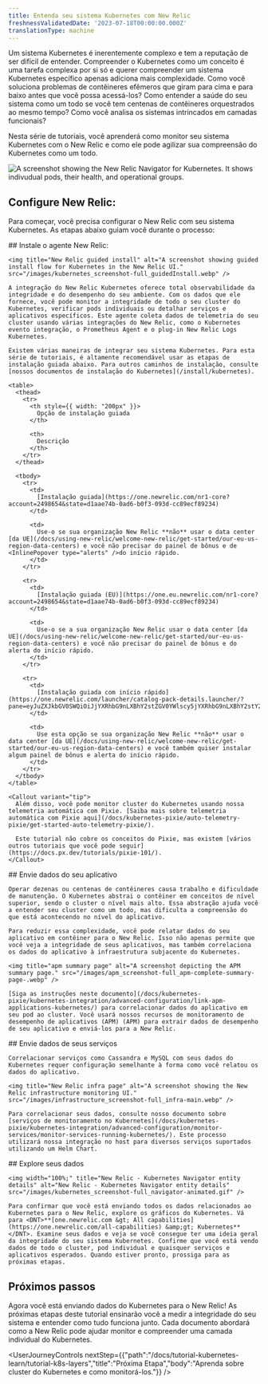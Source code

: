 ```yaml
---
title: Entenda seu sistema Kubernetes com New Relic
freshnessValidatedDate: '2023-07-18T00:00:00.000Z'
translationType: machine
---
```


Um sistema Kubernetes é inerentemente complexo e tem a reputação de ser difícil de entender. Compreender o Kubernetes como um conceito é uma tarefa complexa por si só e querer compreender um sistema Kubernetes específico apenas adiciona mais complexidade. Como você soluciona problemas de contêineres efêmeros que giram para cima e para baixo antes que você possa acessá-los? Como entender a saúde do seu sistema como um todo se você tem centenas de contêineres orquestrados ao mesmo tempo? Como você analisa os sistemas intrincados em camadas funcionais?

Nesta série de tutoriais, você aprenderá como monitor seu sistema Kubernetes com o New Relic e como ele pode agilizar sua compreensão do Kubernetes como um todo.

<img title="New Relic Navigator" alt="A screenshot showing the New Relic Navigator for Kubernetes. It shows indivudual pods, their health, and operational groups." src="/images/kubernetes_screenshot-full_navigator-main.webp" />

## Configure New Relic:

Para começar, você precisa configurar o New Relic com seu sistema Kubernetes. As etapas abaixo guiam você durante o processo:

<Steps>
  <Step>
    ## Instale o agente New Relic:

    <img title="New Relic guided install" alt="A screenshot showing guided install flow for Kubernetes in the New Relic UI." src="/images/kubernetes_screenshot-full_guidedInstall.webp" />

    A integração do New Relic Kubernetes oferece total observabilidade da integridade e do desempenho do seu ambiente. Com os dados que ele fornece, você pode monitor a integridade de todo o seu cluster do Kubernetes, verificar pods individuais ou detalhar serviços e aplicativos específicos. Este agente coleta dados de telemetria do seu cluster usando várias integrações do New Relic, como o Kubernetes evento integração, o Prometheus Agent e o plug-in New Relic Logs Kubernetes.

    Existem várias maneiras de integrar seu sistema Kubernetes. Para esta série de tutoriais, é altamente recomendável usar as etapas de instalação guiada abaixo. Para outros caminhos de instalação, consulte [nossos documentos de instalação do Kubernetes](/install/kubernetes).

    <table>
      <thead>
        <tr>
          <th style={{ width: "200px" }}>
            Opção de instalação guiada
          </th>

          <th>
            Descrição
          </th>
        </tr>
      </thead>

      <tbody>
        <tr>
          <td>
            [Instalação guiada](https://one.newrelic.com/nr1-core?account=2498654&state=d1aae74b-0ad6-b0f3-093d-cc89ecf89234)
          </td>

          <td>
            Use-o se sua organização New Relic **não** usar o data center [da UE](/docs/using-new-relic/welcome-new-relic/get-started/our-eu-us-region-data-centers) e você não precisar do painel de bônus e de <InlinePopover type="alerts" />do início rápido.
          </td>
        </tr>

        <tr>
          <td>
            [Instalação guiada (EU)](https://one.eu.newrelic.com/nr1-core?account=2498654&state=d1aae74b-0ad6-b0f3-093d-cc89ecf89234)
          </td>

          <td>
            Use-o se a sua organização New Relic usar o data center [da UE](/docs/using-new-relic/welcome-new-relic/get-started/our-eu-us-region-data-centers) e você não precisar do painel de bônus e do alerta do início rápido.
          </td>
        </tr>

        <tr>
          <td>
            [Instalação guiada com início rápido](https://one.newrelic.com/launcher/catalog-pack-details.launcher/?pane=eyJuZXJkbGV0SWQiOiJjYXRhbG9nLXBhY2stZGV0YWlscy5jYXRhbG9nLXBhY2stY29udGVudHMiLCJxdWlja3N0YXJ0SWQiOiI4OGE3OWY1Mi04MWMxLTRmYTItOTlmOC0zY2I1YjAxMmYxNjAifQ==)
          </td>

          <td>
            Use esta opção se sua organização New Relic **não** usar o data center [da UE](/docs/using-new-relic/welcome-new-relic/get-started/our-eu-us-region-data-centers) e você também quiser instalar algum painel de bônus e alerta do início rápido.
          </td>
        </tr>
      </tbody>
    </table>

    <Callout variant="tip">
      Além disso, você pode monitor cluster do Kubernetes usando nossa telemetria automática com Pixie. [Saiba mais sobre telemetria automática com Pixie aqui](/docs/kubernetes-pixie/auto-telemetry-pixie/get-started-auto-telemetry-pixie/).

      Este tutorial não cobre os conceitos do Pixie, mas existem [vários outros tutoriais que você pode seguir](https://docs.px.dev/tutorials/pixie-101/).
    </Callout>
  </Step>

  <Step>
    ## Envie dados do seu aplicativo

    Operar dezenas ou centenas de contêineres causa trabalho e dificuldade de manutenção. O Kubernetes abstrai o contêiner em conceitos de nível superior, sendo o cluster o nível mais alto. Essa abstração ajuda você a entender seu cluster como um todo, mas dificulta a compreensão do que está acontecendo no nível do aplicativo.

    Para reduzir essa complexidade, você pode relatar dados do seu aplicativo em contêiner para o New Relic. Isso não apenas permite que você veja a integridade de seus aplicativos, mas também correlaciona os dados do aplicativo à infraestrutura subjacente do Kubernetes.

    <img title="apm summary page" alt="A screenshot depicting the APM summary page." src="/images/apm_screenshot-full_apm-complete-summary-page-.webp" />

    [Siga as instruções neste documento](/docs/kubernetes-pixie/kubernetes-integration/advanced-configuration/link-apm-applications-kubernetes/) para correlacionar dados do aplicativo em seu pod ao cluster. Você usará nossos recursos de monitoramento de desempenho de aplicativos (APM) (APM) para extrair dados de desempenho de seu aplicativo e enviá-los para a New Relic.
  </Step>

  <Step>
    ## Envie dados de seus serviços

    Correlacionar serviços como Cassandra e MySQL com seus dados do Kubernetes requer configuração semelhante à forma como você relatou os dados do aplicativo.

    <img title="New Relic infra page" alt="A screenshot showing the New Relic infrastructure monitoring UI." src="/images/infrastructure_screenshot-full_infra-main.webp" />

    Para correlacionar seus dados, consulte nosso documento sobre [serviços de monitoramento no Kubernetes](/docs/kubernetes-pixie/kubernetes-integration/advanced-configuration/monitor-services/monitor-services-running-kubernetes/). Este processo utilizará nossa integração no host para diversos serviços suportados utilizando um Helm Chart.
  </Step>

  <Step>
    ## Explore seus dados

    <img width="100%;" title="New Relic - Kubernetes Navigator entity details" alt="New Relic - Kubernetes Navigator entity details" src="/images/kubernetes_screenshot-full_navigator-animated.gif" />

    Para confirmar que você está enviando todos os dados relacionados ao Kubernetes para o New Relic, explore os gráficos do Kubernetes. Vá para <DNT>**[one.newrelic.com &gt; All capabilities](https://one.newrelic.com/all-capabilities) &amp;gt; Kubernetes**</DNT>. Examine seus dados e veja se você consegue ter uma ideia geral da integridade do seu sistema Kubernetes. Confirme que você está vendo dados de todo o cluster, pod individual e quaisquer serviços e aplicativos esperados. Quando estiver pronto, prossiga para as próximas etapas.
  </Step>
</Steps>

## Próximos passos

Agora você está enviando dados do Kubernetes para o New Relic! As próximas etapas deste tutorial ensinarão você a medir a integridade do seu sistema e entender como tudo funciona junto. Cada documento abordará como a New Relic pode ajudar monitor e compreender uma camada individual do Kubernetes.

<UserJourneyControls nextStep={{"path":"/docs/tutorial-kubernetes-learn/tutorial-k8s-layers","title":"Próxima Etapa","body":"Aprenda sobre cluster do Kubernetes e como monitorá-los."}} />